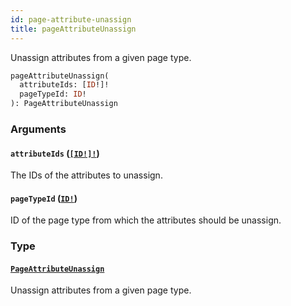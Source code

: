 ```yaml
---
id: page-attribute-unassign
title: pageAttributeUnassign
---
```


Unassign attributes from a given page type.

```graphql
pageAttributeUnassign(
  attributeIds: [ID!]!
  pageTypeId: ID!
): PageAttributeUnassign

```

### Arguments

#### `attributeIds` ([`[ID!]!`](/developer/api-reference/scalars/id.mdx))

The IDs of the attributes to unassign.

#### `pageTypeId` ([`ID!`](/developer/api-reference/scalars/id.mdx))

ID of the page type from which the attributes should be unassign.

### Type

#### [`PageAttributeUnassign`](/developer/api-reference/objects/page-attribute-unassign.mdx)

Unassign attributes from a given page type.
